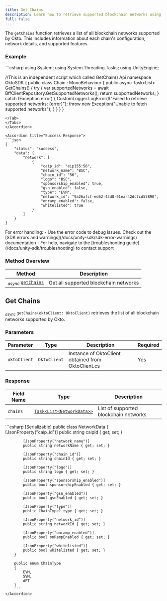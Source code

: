 ```yaml
---
title: Get Chains
description: Learn how to retrieve supported blockchain networks using the Okto SDK.
full: false
---
```



<AIMarkdownComponent isIndex={false} />

The `getChains` function retrieves a list of all blockchain networks supported by Okto. This includes information about each chain's configuration, network details, and supported features.

<ChainSupportStatus 
/>

### Example

<Accordions defaultValue="Usage">
<Accordion title="Usage">
<Tabs items={['C#']}>
<Tab value="C#">
```csharp
using System;
using System.Threading.Tasks;
using UnityEngine;

//This is an independent script which called GetChain() Api
namespace OktoSDK
{
    public class Chain : MonoBehaviour
    {
        public async Task<List<NetworkData>> GetChains()
        {
            try
            {
                var supportedNetworks = await BffClientRepository.GetSupportedNetworks();
                return supportedNetworks;
            }
            catch (Exception error)
            {
                CustomLogger.LogError($"Failed to retrieve supported networks: {error}");
                throw new Exception("Unable to fetch supported networks");
            }
        }
    }
}
```
</Tab>
</Tabs>
</Accordion>

<Accordion title="Success Response">
```json
{
    "status": "success",
    "data": {
        "network": [
            {
                "caip_id": "eip155:56",
                "network_name": "BSC",
                "chain_id": "56",
                "logo": "BSC",
                "sponsorship_enabled": true,
                "gsn_enabled": false,
                "type": "EVM",
                "network_id": "9a26afcf-ed62-43d8-91ea-42dc7cd55890",
                "onramp_enabled": false,
                "whitelisted": true
            }
        ]
    }
}
```
</Accordion>
</Accordions>

<Callout title="Note" type="info">
For error handling:
- Use the error code to debug issues. Check out the [SDK errors and warnings](/docs/unity-sdk/sdk-error-warnings) documentation
- For help, navigate to the [troubleshooting guide](/docs/unity-sdk/troubleshooting) to contact support
</Callout>

### Method Overview

| Method | Description |
|---------|-------------|
| <sub><i>async</i></sub> [`getChains`](#get-chains) | Get all supported blockchain networks |

<div className="method-box">

## Get Chains

<sub><i>async</i></sub> `getChains(oktoClient: OktoClient)` retrieves the list of all blockchain networks supported by Okto.

### Parameters

| Parameter | Type | Description | Required |
|-----------|------|-------------|-----------|
| `oktoClient` | `OktoClient` | Instance of OktoClient obtained from OktoClient.cs | Yes |

### Response

<Callout title="Success Response">

| Field Name | Type | Description |
|------------|------|-------------|
| `chains` | [`Task<List<NetworkData>>`](/docs/unity-sdk/technical-reference#models) | List of supported blockchain networks |

<Accordions>
    <Accordion title="Response Type">
        ```csharp
        [Serializable]
        public class NetworkData
        {
            [JsonProperty("caip_id")]
            public string caipId { get; set; }

            [JsonProperty("network_name")]
            public string networkName { get; set; }

            [JsonProperty("chain_id")]
            public string chainId { get; set; }

            [JsonProperty("logo")]
            public string logo { get; set; }

            [JsonProperty("sponsorship_enabled")]
            public bool sponsorshipEnabled { get; set; }

            [JsonProperty("gsn_enabled")]
            public bool gsnEnabled { get; set; }

            [JsonProperty("type")]
            public ChainType? type { get; set; }

            [JsonProperty("network_id")]
            public string networkId { get; set; }

            [JsonProperty("onramp_enabled")]
            public bool onRampEnabled { get; set; }

            [JsonProperty("whitelisted")]
            public bool whitelisted { get; set; }
        }

        public enum ChainType
        {
            EVM,
            SVM,
            APT
        }
        ```
    </Accordion>
</Accordions>

</Callout>

</div>